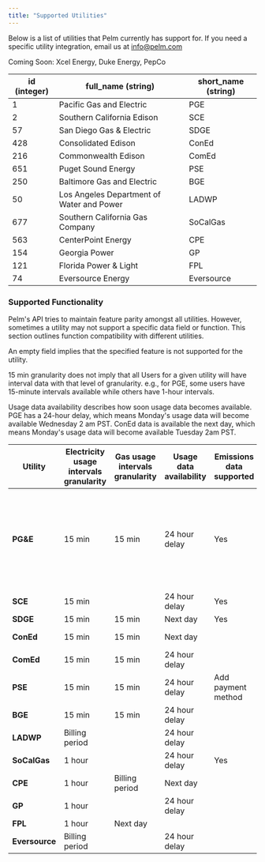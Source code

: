 ```yaml
---
title: "Supported Utilities"
---
```


Below is a list of utilities that Pelm currently has support for. If you need a specific utility integration, email us at [info@pelm.com](mailto:info@pelm.com)

Coming Soon: Xcel Energy, Duke Energy, PepCo

| id (integer) | full_name (string)                        | short_name (string) |
| ------------ | ----------------------------------------- | ------------------- |
| 1            | Pacific Gas and Electric                  | PGE                 |
| 2            | Southern California Edison                | SCE                 |
| 57           | San Diego Gas & Electric                  | SDGE                |
| 428          | Consolidated Edison                       | ConEd               |
| 216          | Commonwealth Edison                       | ComEd               |
| 651          | Puget Sound Energy                        | PSE                 |
| 250          | Baltimore Gas and Electric                | BGE                 |
| 50           | Los Angeles Department of Water and Power | LADWP               |
| 677          | Southern California Gas Company           | SoCalGas            |
| 563          | CenterPoint Energy                        | CPE                 |
| 154          | Georgia Power                             | GP                  |
| 121          | Florida Power & Light                     | FPL                 |
| 74           | Eversource Energy                         | Eversource          |

### Supported Functionality

Pelm's API tries to maintain feature parity amongst all utilities. However, sometimes a utility may not support a specific data field or function. This section outlines function compatibility with different utilities.

An empty field implies that the specified feature is not supported for the utility.

15 min granularity does not imply that all Users for a given utility will have interval data with that level of granularity. e.g., for PGE, some users have 15-minute intervals available while others have 1-hour intervals.

Usage data availability describes how soon usage data becomes available. PGE has a 24-hour delay, which means Monday's usage data will become available Wednesday 2 am PST. ConEd data is available the next day, which means Monday's usage data will become available Tuesday 2am PST.

| Utility        | Electricity usage intervals granularity | Gas usage intervals granularity | Usage data availability | Emissions data supported | Write APIs                                                           | Bill data |
| -------------- | --------------------------------------- | ------------------------------- | ----------------------- | ------------------------ | -------------------------------------------------------------------- | --------- |
| **PG&E**       | 15 min                                  | 15 min                          | 24 hour delay           | Yes                      | Pay Bill, Add Payment Method, Update Login Info, Update Account Info | JSON, PDF |
| **SCE**        | 15 min                                  |                                 | 24 hour delay                        | Yes                      |                                                                      | JSON, PDF |
| **SDGE**       | 15 min                                  | 15 min                          | Next day                | Yes                      |                                                                      |           |
| **ConEd**      | 15 min                                  | 15 min                          | Next day                |                          |                                                                      | JSON, PDF |
| **ComEd**      | 15 min                                  | 15 min                          | 24 hour delay           |                          |                                                                      | JSON      |
| **PSE**        | 15 min                                  | 15 min                          | 24 hour delay           | Add payment method       |                                                                      |           |
| **BGE**        | 15 min                                  | 15 min                          | 24 hour delay           |                          |                                                                      |           |
| **LADWP**      | Billing period                          |                                 | 24 hour delay                        |                          |                                                                      |           |
| **SoCalGas**   | 1 hour                                  |                                 | 24 hour delay                        | Yes                      |                                                                      |           |
| **CPE**        | 1 hour                                  | Billing period                  | Next day                |                          |                                                                      |           |
| **GP**         | 1 hour                                  |                                 | 24 hour delay                        |                          |                                                                      |           |
| **FPL**        | 1 hour                                  | Next day                        |                         |                          |                                                                      |           |
| **Eversource** | Billing period                          |                                 | 24 hour delay                        |                          |                                                                      | JSON, PDF |
